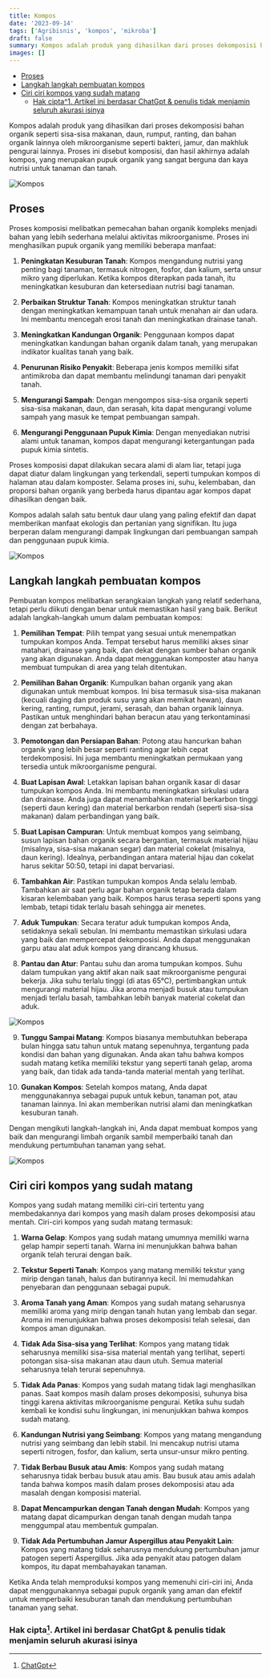 ```yaml
---
title: Kompos
date: '2023-09-14'
tags: ['Agribisnis', 'kompos', 'mikroba']
draft: false
summary: Kompos adalah produk yang dihasilkan dari proses dekomposisi bahan organik seperti sisa-sisa makanan, daun, rumput, ranting, dan bahan organik lainnya oleh mikroorganisme seperti bakteri, jamur, dan makhluk pengurai lainnya.
images: []
---
```


- [Proses](#proses)
- [Langkah langkah pembuatan kompos](#langkah-langkah-pembuatan-kompos)
- [Ciri ciri kompos yang sudah matang](#ciri-ciri-kompos-yang-sudah-matang)
  - [Hak cipta^1. Artikel ini berdasar ChatGpt \& penulis tidak menjamin seluruh akurasi isinya](#hak-cipta1-artikel-ini-berdasar-chatgpt--penulis-tidak-menjamin-seluruh-akurasi-isinya)

Kompos adalah produk yang dihasilkan dari proses dekomposisi bahan organik seperti sisa-sisa makanan, daun, rumput, ranting, dan bahan organik lainnya oleh mikroorganisme seperti bakteri, jamur, dan makhluk pengurai lainnya. Proses ini disebut komposisi, dan hasil akhirnya adalah kompos, yang merupakan pupuk organik yang sangat berguna dan kaya nutrisi untuk tanaman dan tanah.

![Kompos](/static/images/agribisnis/kompos.jpg)

## Proses

Proses komposisi melibatkan pemecahan bahan organik kompleks menjadi bahan yang lebih sederhana melalui aktivitas mikroorganisme. Proses ini menghasilkan pupuk organik yang memiliki beberapa manfaat:

1. **Peningkatan Kesuburan Tanah**: Kompos mengandung nutrisi yang penting bagi tanaman, termasuk nitrogen, fosfor, dan kalium, serta unsur mikro yang diperlukan. Ketika kompos diterapkan pada tanah, itu meningkatkan kesuburan dan ketersediaan nutrisi bagi tanaman.

2. **Perbaikan Struktur Tanah**: Kompos meningkatkan struktur tanah dengan meningkatkan kemampuan tanah untuk menahan air dan udara. Ini membantu mencegah erosi tanah dan meningkatkan drainase tanah.

3. **Meningkatkan Kandungan Organik**: Penggunaan kompos dapat meningkatkan kandungan bahan organik dalam tanah, yang merupakan indikator kualitas tanah yang baik.

4. **Penurunan Risiko Penyakit**: Beberapa jenis kompos memiliki sifat antimikroba dan dapat membantu melindungi tanaman dari penyakit tanah.

5. **Mengurangi Sampah**: Dengan mengompos sisa-sisa organik seperti sisa-sisa makanan, daun, dan serasah, kita dapat mengurangi volume sampah yang masuk ke tempat pembuangan sampah.

6. **Mengurangi Penggunaan Pupuk Kimia**: Dengan menyediakan nutrisi alami untuk tanaman, kompos dapat mengurangi ketergantungan pada pupuk kimia sintetis.

Proses komposisi dapat dilakukan secara alami di alam liar, tetapi juga dapat diatur dalam lingkungan yang terkendali, seperti tumpukan kompos di halaman atau dalam komposter. Selama proses ini, suhu, kelembaban, dan proporsi bahan organik yang berbeda harus dipantau agar kompos dapat dihasilkan dengan baik.

Kompos adalah salah satu bentuk daur ulang yang paling efektif dan dapat memberikan manfaat ekologis dan pertanian yang signifikan. Itu juga berperan dalam mengurangi dampak lingkungan dari pembuangan sampah dan penggunaan pupuk kimia.

![Kompos](/static/images/agribisnis/kompos1.jpg)

## Langkah langkah pembuatan kompos

Pembuatan kompos melibatkan serangkaian langkah yang relatif sederhana, tetapi perlu diikuti dengan benar untuk memastikan hasil yang baik. Berikut adalah langkah-langkah umum dalam pembuatan kompos:

1. **Pemilihan Tempat**: Pilih tempat yang sesuai untuk menempatkan tumpukan kompos Anda. Tempat tersebut harus memiliki akses sinar matahari, drainase yang baik, dan dekat dengan sumber bahan organik yang akan digunakan. Anda dapat menggunakan komposter atau hanya membuat tumpukan di area yang telah ditentukan.

2. **Pemilihan Bahan Organik**: Kumpulkan bahan organik yang akan digunakan untuk membuat kompos. Ini bisa termasuk sisa-sisa makanan (kecuali daging dan produk susu yang akan memikat hewan), daun kering, ranting, rumput, jerami, serasah, dan bahan organik lainnya. Pastikan untuk menghindari bahan beracun atau yang terkontaminasi dengan zat berbahaya.

3. **Pemotongan dan Persiapan Bahan**: Potong atau hancurkan bahan organik yang lebih besar seperti ranting agar lebih cepat terdekomposisi. Ini juga membantu meningkatkan permukaan yang tersedia untuk mikroorganisme pengurai.

4. **Buat Lapisan Awal**: Letakkan lapisan bahan organik kasar di dasar tumpukan kompos Anda. Ini membantu meningkatkan sirkulasi udara dan drainase. Anda juga dapat menambahkan material berkarbon tinggi (seperti daun kering) dan material berkarbon rendah (seperti sisa-sisa makanan) dalam perbandingan yang baik.

5. **Buat Lapisan Campuran**: Untuk membuat kompos yang seimbang, susun lapisan bahan organik secara bergantian, termasuk material hijau (misalnya, sisa-sisa makanan segar) dan material cokelat (misalnya, daun kering). Idealnya, perbandingan antara material hijau dan cokelat harus sekitar 50:50, tetapi ini dapat bervariasi.

6. **Tambahkan Air**: Pastikan tumpukan kompos Anda selalu lembab. Tambahkan air saat perlu agar bahan organik tetap berada dalam kisaran kelembaban yang baik. Kompos harus terasa seperti spons yang lembab, tetapi tidak terlalu basah sehingga air menetes.

7. **Aduk Tumpukan**: Secara teratur aduk tumpukan kompos Anda, setidaknya sekali sebulan. Ini membantu memastikan sirkulasi udara yang baik dan mempercepat dekomposisi. Anda dapat menggunakan garpu atau alat aduk kompos yang dirancang khusus.

8. **Pantau dan Atur**: Pantau suhu dan aroma tumpukan kompos. Suhu dalam tumpukan yang aktif akan naik saat mikroorganisme pengurai bekerja. Jika suhu terlalu tinggi (di atas 65°C), pertimbangkan untuk mengurangi material hijau. Jika aroma menjadi busuk atau tumpukan menjadi terlalu basah, tambahkan lebih banyak material cokelat dan aduk.

![Kompos](/static/images/agribisnis/kompos3.jpg)

9. **Tunggu Sampai Matang**: Kompos biasanya membutuhkan beberapa bulan hingga satu tahun untuk matang sepenuhnya, tergantung pada kondisi dan bahan yang digunakan. Anda akan tahu bahwa kompos sudah matang ketika memiliki tekstur yang seperti tanah gelap, aroma yang baik, dan tidak ada tanda-tanda material mentah yang terlihat.

10. **Gunakan Kompos**: Setelah kompos matang, Anda dapat menggunakannya sebagai pupuk untuk kebun, tanaman pot, atau tanaman lainnya. Ini akan memberikan nutrisi alami dan meningkatkan kesuburan tanah.

Dengan mengikuti langkah-langkah ini, Anda dapat membuat kompos yang baik dan mengurangi limbah organik sambil memperbaiki tanah dan mendukung pertumbuhan tanaman yang sehat.

![Kompos](/static/images/agribisnis/kompos2.jpg)

## Ciri ciri kompos yang sudah matang

Kompos yang sudah matang memiliki ciri-ciri tertentu yang membedakannya dari kompos yang masih dalam proses dekomposisi atau mentah. Ciri-ciri kompos yang sudah matang termasuk:

1. **Warna Gelap**: Kompos yang sudah matang umumnya memiliki warna gelap hampir seperti tanah. Warna ini menunjukkan bahwa bahan organik telah terurai dengan baik.

2. **Tekstur Seperti Tanah**: Kompos yang matang memiliki tekstur yang mirip dengan tanah, halus dan butirannya kecil. Ini memudahkan penyebaran dan penggunaan sebagai pupuk.

3. **Aroma Tanah yang Aman**: Kompos yang sudah matang seharusnya memiliki aroma yang mirip dengan tanah hutan yang lembab dan segar. Aroma ini menunjukkan bahwa proses dekomposisi telah selesai, dan kompos aman digunakan.

4. **Tidak Ada Sisa-sisa yang Terlihat**: Kompos yang matang tidak seharusnya memiliki sisa-sisa material mentah yang terlihat, seperti potongan sisa-sisa makanan atau daun utuh. Semua material seharusnya telah terurai sepenuhnya.

5. **Tidak Ada Panas**: Kompos yang sudah matang tidak lagi menghasilkan panas. Saat kompos masih dalam proses dekomposisi, suhunya bisa tinggi karena aktivitas mikroorganisme pengurai. Ketika suhu sudah kembali ke kondisi suhu lingkungan, ini menunjukkan bahwa kompos sudah matang.

6. **Kandungan Nutrisi yang Seimbang**: Kompos yang matang mengandung nutrisi yang seimbang dan lebih stabil. Ini mencakup nutrisi utama seperti nitrogen, fosfor, dan kalium, serta unsur-unsur mikro penting.

7. **Tidak Berbau Busuk atau Amis**: Kompos yang sudah matang seharusnya tidak berbau busuk atau amis. Bau busuk atau amis adalah tanda bahwa kompos masih dalam proses dekomposisi atau ada masalah dengan komposisi material.

8. **Dapat Mencampurkan dengan Tanah dengan Mudah**: Kompos yang matang dapat dicampurkan dengan tanah dengan mudah tanpa menggumpal atau membentuk gumpalan.

9. **Tidak Ada Pertumbuhan Jamur Aspergillus atau Penyakit Lain**: Kompos yang matang tidak seharusnya mendukung pertumbuhan jamur patogen seperti Aspergillus. Jika ada penyakit atau patogen dalam kompos, itu dapat membahayakan tanaman.

Ketika Anda telah memproduksi kompos yang memenuhi ciri-ciri ini, Anda dapat menggunakannya sebagai pupuk organik yang aman dan efektif untuk memperbaiki kesuburan tanah dan mendukung pertumbuhan tanaman yang sehat.

### Hak cipta[^1]. Artikel ini berdasar ChatGpt & penulis tidak menjamin seluruh akurasi isinya

[^1]: [ChatGpt](https://chat.openai.com)
